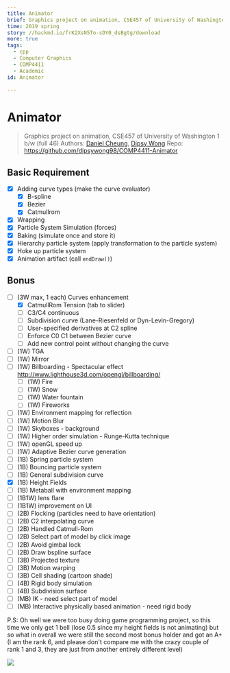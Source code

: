 ```yaml
---
title: Animator
brief: Graphics project on animation, CSE457 of University of Washington
time: 2019 spring
story: //hackmd.io/frK2XsN5To-sDY0_dsBgtg/download
more: true
tags:
  - cpp
  - Computer Graphics
  - COMP4411
  - Academic
id: Animator

---
```


# Animator
> Graphics project on animation, CSE457 of University of Washington
> 1 b/w (full 46)
> Authors: [Daniel Cheung](//github.com/danvim), [Dipsy Wong](//github.com/dipsywong98)
> Repo: https://github.com/dipsywong98/COMP4411-Animator
> 
## Basic Requirement

- [x] Adding curve types (make the curve evaluator)
  - [x] B-spline
  - [x] Bezier
  - [x] Catmullrom
- [x] Wrapping
- [x] Particle System Simulation (forces)
- [x] Baking (simulate once and store it)
- [x] Hierarchy particle system (apply transformation to the particle system)
- [x] Hoke up particle system
- [x] Animation artifact (call `endDraw()`)

## Bonus

- [ ] (3W max, 1 each) Curves enhancement
  - [X] CatmullRom Tension (tab to slider)
  - [ ] C3/C4 continuous
  - [ ] Subdivision curve (Lane-Riesenfeld or Dyn-Levin-Gregory)
  - [ ] User-specified derivatives at C2 spline
  - [ ] Enforce C0 C1 between Bezier curve
  - [ ] Add new control point without changing the curve
- [ ] (1W) TGA
- [ ] (1W) Mirror
- [ ] (1W) Billboarding - Spectacular effect http://www.lighthouse3d.com/opengl/billboarding/
  - [ ] (1W) Fire
  - [ ] (1W) Snow
  - [ ] (1W) Water fountain
  - [ ] (1W) Fireworks
- [ ] (1W) Environment mapping for reflection
- [ ] (1W) Motion Blur
- [ ] (1W) Skyboxes - background
- [ ] (1W) Higher order simulation - Runge-Kutta technique
- [ ] (1W) openGL speed up
- [ ] (1W) Adaptive Bezier curve generation
- [ ] (1B) Spring particle system
- [ ] (1B) Bouncing particle system
- [ ] (1B) General subdivision curve
- [x] (1B) Height Fields
- [ ] (1B) Metaball with environment mapping
- [ ] (1B1W) lens flare
- [ ] (1B1W) improvement on UI
- [ ] (2B) Flocking (particles need to have orientation)
- [ ] (2B) C2 interpolating curve
- [ ] (2B) Handled Catmull-Rom
- [ ] (2B) Select part of model by click image
- [ ] (2B) Avoid gimbal lock
- [ ] (2B) Draw bspline surface
- [ ] (3B) Projected texture
- [ ] (3B) Motion warping
- [ ] (3B) Cell shading (cartoon shade)
- [ ] (4B) Rigid body simulation
- [ ] (4B) Subdivision surface
- [ ] (MB) IK - need select part of model
- [ ] (MB) Interactive physically based animation - need rigid body

P.S: Oh well we were too busy doing game programming project, so this time we only get 1 bell (lose 0.5 since my height fields is not animating) but so what in overall we were still the second most bonus holder and got an A+
(I am the rank 6, and please don't compare me with the crazy couple of rank 1 and 3, they are just from another entirely different level)

![](https://i.imgur.com/QL4AqPT.png)

    